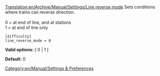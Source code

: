 [[Translation:en/Archive/Manual/Settings/Line reverse mode]]
Sets conditions where trains can reverse direction.<br><br>
0 = at end of line, and at stations<br>
1 = at end of line only<br>

<pre>
[difficulty]
line_reverse_mode = 0
</pre>

'''Valid options:''' [ 0 | 1 ]

'''Default:''' 0


[[Category:en/Manual/Settings & Preferences]]